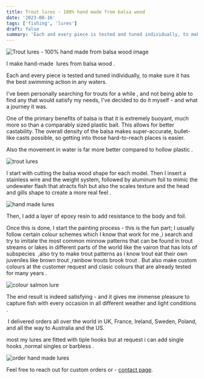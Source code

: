 ```yaml
---
title: Trout lures - 100% hand made from balsa wood
date: '2023-08-16'
tags: ['fishing', 'lures']
draft: false
summary: 'Each and every piece is tested and tuned individually, to make sure it has the best swimming action in any waters.'
---
```


![Trout lures - 100% hand made from balsa wood image](https://cdn.shopify.com/s/files/1/0513/0652/8917/articles/DSC05422_720x.jpg?v=1675419508)

I make hand-made  lures from balsa wood .

Each and every piece is tested and tuned individually, to make sure it has the best swimming action in any waters.

I've been personally searching for trouts for a while , and not being able to find any that would satisfy my needs, I've decided to do it myself - and what a journey it was.

One of the primary benefits of balsa is that it is extremely buoyant, much more so than a comparably sized plastic bait. This allows for better castability. The overall density of the balsa makes super-accurate, bullet-like casts possible, so getting into those hard-to-reach places is easier.

Also the movement in water is far more better compared to hollow plastic .

![trout lures](https://cdn.shopify.com/s/files/1/0513/0652/8917/files/Trout_lures_romania_480x480.jpg?v=1620904721)

I start with cutting the balsa wood shape for each model. Then I insert a stainless wire and the weight system, followed by aluminum foil to mimic the undewater flash that atracts fish but also the scales texture and the head and gills shape to create a more real feel .

![hand made lures](https://cdn.shopify.com/s/files/1/0513/0652/8917/files/hand_made_lures_480x480.jpg?v=1620904945)

Then, I add a layer of epoxy resin to add resistance to the body and foil.

Once this is done, I start the painting process - this is the fun part; I usually follow certain colour schemes which I know that work for me ,i search and try to imitate the most common minnow patterns that can be found in trout streams or lakes in different parts of the world like the vairon that has lots of subspecies  ,also try to make trout patterns as i know trout eat their own juveniles like brown trout ,rainbow trouts brook trout . But also make custom colours at the customer request and clasic colours that are already tested for many years .

![colour salmon lure](https://cdn.shopify.com/s/files/1/0513/0652/8917/files/colour_salmon_lure_480x480.jpg?v=1620905193)

The end result is indeed satisfying - and it gives me immense pleasure to capture fish with every occasion in all different weather and light conditions .

 I delivered orders all over the world in UK, France, Ireland, Sweden, Poland, and all the way to Australia and the US.

most my lures are fitted with tiple hooks but at request i can add single hooks ,normal singles or barbless .

![order hand made lures](https://cdn.shopify.com/s/files/1/0513/0652/8917/files/order_hand_made_lures_480x480.jpg?v=1620905370)

Feel free to reach out for custom orders or - [contact page](https://panlures.com/pages/contact).